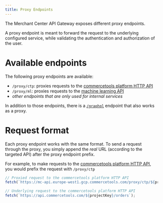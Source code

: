 ```yaml
---
title: Proxy Endpoints
---
```


The Merchant Center API Gateway exposes different proxy endpoints.

A proxy endpoint is meant to forward the request to the underlying configured service, while validating the authentication and authorization of the user.

# Available endpoints

The following proxy endpoints are available:

- `/proxy/ctp`: proxies requests to the [commercetools platform HTTP API](https://docs.commercetools.com/http-api.html)
- `/proxy/ml`: proxies requests to the [machine learning API](https://docs.commercetools.com/http-api-ml.html)
- _other endpoints that are only used for internal services_

In addition to those endpoints, there is a [`/graphql`](/main-concepts/graphql) endpoint that also works as a proxy.

# Request format

Each proxy endpoint works with the same format. To send a request through the proxy, you simply append the _real_ URL (according to the targeted API) after the proxy endpoint prefix.

For example, to make requests to the [commercetools platform HTTP API](https://docs.commercetools.com/http-api.html), you would prefix the request with `/proxy/ctp`

```js
// Proxied request to the commercetools platform HTTP API
fetch(`https://mc-api.europe-west1.gcp.commercetools.com/proxy/ctp/${projectKey}/orders`);

// Underlying request to the commercetools platform HTTP API
fetch(`https://api.commercetools.com/${projectKey}/orders`);
```
